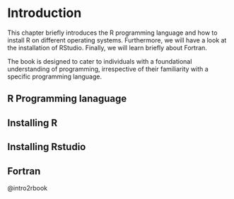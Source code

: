 # Introduction

This chapter briefly introduces the R programming language and how to install R on different operating systems. Furthermore, we will have a look at the installation of RStudio. Finally, we will learn briefly about Fortran. 

The book is designed to cater to individuals with a foundational understanding of programming, irrespective of their familiarity with a specific programming language.

## R Programming lanaguage 
## Installing R 
## Installing Rstudio
## Fortran 

@intro2rbook
